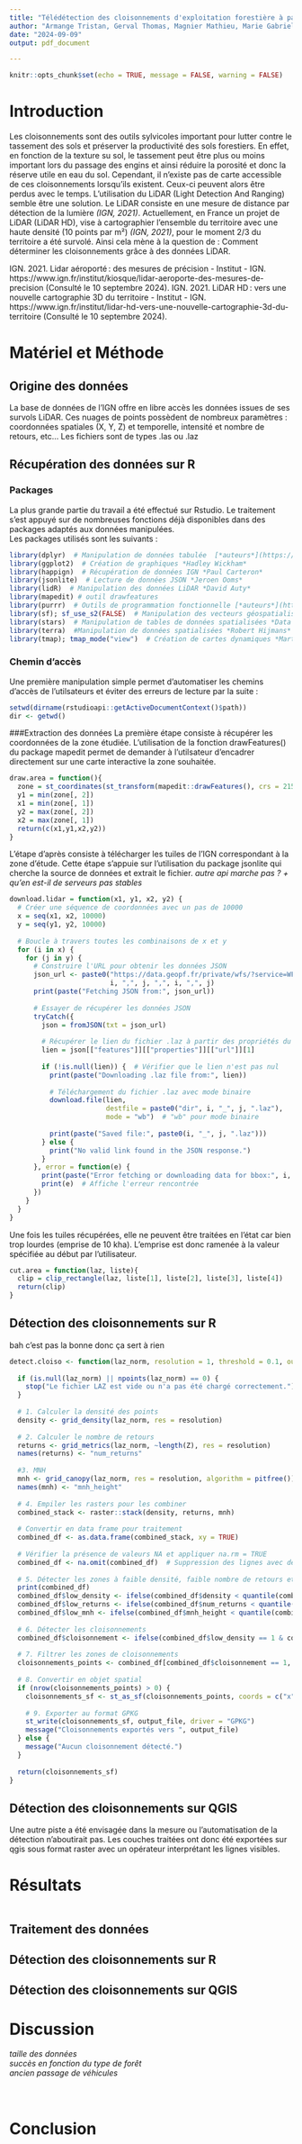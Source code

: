---
title: "Télédétection des cloisonnements d'exploitation forestière à partir de données LiDAR"
author: "Armange Tristan, Gerval Thomas, Magnier Mathieu, Marie Gabriel"
date: "2024-09-09"
output: pdf_document

---
  
```{r setup, include = FALSE}
knitr::opts_chunk$set(echo = TRUE, message = FALSE, warning = FALSE)
```

# Introduction

Les cloisonnements sont des outils sylvicoles important pour lutter contre le tassement des sols et préserver la productivité des sols forestiers. En effet, en fonction de la texture su sol, le tassement peut être plus ou moins important lors du passage des engins et ainsi réduire la porosité et donc la réserve utile en eau du sol. Cependant, il n’existe pas de carte accessible de ces cloisonnements lorsqu’ils existent. Ceux-ci peuvent alors être perdus avec le temps. L’utilisation du LiDAR (Light Detection And Ranging) semble être une solution. Le LiDAR consiste en une mesure de distance par détection de la lumière *(IGN, 2021)*. Actuellement, en France un projet de LiDAR (LiDAR HD), vise à cartographier l’ensemble du territoire avec une haute densité (10 points par m²) *(IGN, 2021)*, pour le moment 2/3 du territoire a été survolé. Ainsi cela mène à la question de : Comment déterminer les cloisonnements grâce à des données LiDAR.

IGN. 2021. Lidar aéroporté : des mesures de précision - Institut - IGN. https://www.ign.fr/institut/kiosque/lidar-aeroporte-des-mesures-de-precision (Consulté le 10 septembre 2024). 
IGN. 2021. LiDAR HD : vers une nouvelle cartographie 3D du territoire - Institut - IGN. https://www.ign.fr/institut/lidar-hd-vers-une-nouvelle-cartographie-3d-du-territoire (Consulté le 10 septembre 2024). 



# Matériel et Méthode
## Origine des données
La base de données de l'IGN offre en libre accès les données issues de ses survols LiDAR. Ces nuages de points possèdent de nombreux paramètres : coordonnées spatiales (X, Y, Z) et temporelle, intensité et nombre de retours, etc... Les fichiers sont de types .las ou .laz

## Récupération des données sur R
### Packages
La plus grande partie du travail a été effectué sur Rstudio. Le traitement s'est appuyé sur de nombreuses fonctions déjà disponibles dans des packages adaptés aux données manipulées.\
Les packages utilisés sont les suivants : 
```{r, results = "hide"}
library(dplyr)  # Manipulation de données tabulée  [*auteurs*](https://dplyr.tidyverse.org/authors.html#citation)
library(ggplot2)  # Création de graphiques *Hadley Wickham*
library(happign)  # Récupération de données IGN *Paul Carteron*
library(jsonlite)  # Lecture de données JSON *Jeroen Ooms*
library(lidR)  # Manipulation des données LiDAR *David Auty*
library(mapedit) # outil drawfeatures
library(purrr)  # Outils de programmation fonctionnelle [*auteurs*](https://purrr.tidyverse.org/authors.html#citation)
library(sf); sf_use_s2(FALSE)  # Manipulation des vecteurs géospatialisés *Edzer Pebesma* avec correction des erreurs de géométrie sphérique
library(stars)  # Manipulation de tables de données spatialisées *Data cubes* *Edzer Pebesma*
library(terra)  #Manipulation de données spatialisées *Robert Hijmans*
library(tmap); tmap_mode("view")  # Création de cartes dynamiques *Martijn Tennekes*
``` 

### Chemin d'accès 
Une première manipulation simple permet d'automatiser les chemins d'accès de l'utilsateurs et éviter des erreurs de lecture par la suite : 
```{r, results = "hide"}
setwd(dirname(rstudioapi::getActiveDocumentContext()$path))
dir <- getwd()
```

###Extraction des données
La première étape consiste à récupérer les coordonnées de la zone étudiée. L'utilisation de la fonction drawFeatures() du package mapedit permet de demander à l'utilsateur d'encadrer directement sur une carte interactive la zone souhaitée.
```{r}
draw.area = function(){
  zone = st_coordinates(st_transform(mapedit::drawFeatures(), crs = 2154))
  y1 = min(zone[, 2])
  x1 = min(zone[, 1])
  y2 = max(zone[, 2])
  x2 = max(zone[, 1])
  return(c(x1,y1,x2,y2))
}
```

L'étape d'après consiste à télécharger les tuiles de l'IGN correspondant à la zone d'étude. Cette étape s'appuie sur l'utilisation du package jsonlite qui cherche la source de données et extrait le fichier. *autre api marche pas ? + qu'en est-il de serveurs pas stables*

```{r}
download.lidar = function(x1, y1, x2, y2) {
  # Créer une séquence de coordonnées avec un pas de 10000
  x = seq(x1, x2, 10000)
  y = seq(y1, y2, 10000)
  
  # Boucle à travers toutes les combinaisons de x et y
  for (i in x) {
    for (j in y) {
      # Construire l'URL pour obtenir les données JSON
      json_url <- paste0("https://data.geopf.fr/private/wfs/?service=WFS&version=2.0.0&apikey=interface_catalogue&request=GetFeature&typeNames=IGNF_LIDAR-HD_TA:nuage-dalle&outputFormat=application/json&bbox=", 
                         i, ",", j, ",", i, ",", j)
      print(paste("Fetching JSON from:", json_url))
      
      # Essayer de récupérer les données JSON
      tryCatch({
        json = fromJSON(txt = json_url)
        
        # Récupérer le lien du fichier .laz à partir des propriétés du JSON
        lien = json[["features"]][["properties"]][["url"]][1]
        
        if (!is.null(lien)) {  # Vérifier que le lien n'est pas nul
          print(paste("Downloading .laz file from:", lien))
          
          # Téléchargement du fichier .laz avec mode binaire
          download.file(lien, 
                        destfile = paste0("dir", i, "_", j, ".laz"),
                        mode = "wb")  # "wb" pour mode binaire
          
          print(paste("Saved file:", paste0(i, "_", j, ".laz")))
        } else {
          print("No valid link found in the JSON response.")
        }
      }, error = function(e) {
        print(paste("Error fetching or downloading data for bbox:", i, j))
        print(e)  # Affiche l'erreur rencontrée
      })
    }
  }
}
```

Une fois les tuiles récupérées, elle ne peuvent être traitées en l'état car bien trop lourdes (emprise de 10 kha). L'emprise est donc ramenée à la valeur spécifiée au début par l'utilisateur.
```{r}
cut.area = function(laz, liste){
  clip = clip_rectangle(laz, liste[1], liste[2], liste[3], liste[4])
  return(clip)
}
```

## Détection des cloisonnements sur R
bah c'est pas la bonne donc ça sert à rien
```{r}
detect.cloiso <- function(laz_norm, resolution = 1, threshold = 0.1, output_file = "cloisonnements_norm.gpkg") {
  
  if (is.null(laz_norm) || npoints(laz_norm) == 0) {
    stop("Le fichier LAZ est vide ou n'a pas été chargé correctement.")
  }
  
  # 1. Calculer la densité des points
  density <- grid_density(laz_norm, res = resolution)
  
  # 2. Calculer le nombre de retours
  returns <- grid_metrics(laz_norm, ~length(Z), res = resolution)
  names(returns) <- "num_returns"
  
  #3. MNH
  mnh <- grid_canopy(laz_norm, res = resolution, algorithm = pitfree())
  names(mnh) <- "mnh_height"
  
  # 4. Empiler les rasters pour les combiner
  combined_stack <- raster::stack(density, returns, mnh)
  
  # Convertir en data frame pour traitement
  combined_df <- as.data.frame(combined_stack, xy = TRUE)
  
  # Vérifier la présence de valeurs NA et appliquer na.rm = TRUE
  combined_df <- na.omit(combined_df)  # Suppression des lignes avec des NA
  
  # 5. Détecter les zones à faible densité, faible nombre de retours et faible hauteur
  print(combined_df)
  combined_df$low_density <- ifelse(combined_df$density < quantile(combined_df$density, threshold, na.rm = TRUE), 1, 0)
  combined_df$low_returns <- ifelse(combined_df$num_returns < quantile(combined_df$num_returns, threshold, na.rm = TRUE)-6, 1, 0)
  combined_df$low_mnh <- ifelse(combined_df$mnh_height < quantile(combined_df$mnh_height, threshold, na.rm = TRUE)-5, 1, 0)
  
  # 6. Détecter les cloisonnements
  combined_df$cloisonnement <- ifelse(combined_df$low_density == 1 & combined_df$low_returns == 1 & combined_df$low_mnh == 1, 1, 0)
  
  # 7. Filtrer les zones de cloisonnements
  cloisonnements_points <- combined_df[combined_df$cloisonnement == 1, ]
  
  # 8. Convertir en objet spatial
  if (nrow(cloisonnements_points) > 0) {
    cloisonnements_sf <- st_as_sf(cloisonnements_points, coords = c("x", "y"), crs = st_crs(laz))
    
    # 9. Exporter au format GPKG
    st_write(cloisonnements_sf, output_file, driver = "GPKG")
    message("Cloisonnements exportés vers ", output_file)
  } else {
    message("Aucun cloisonnement détecté.")
  }
  
  return(cloisonnements_sf)
}
```


## Détection des cloisonnements sur QGIS
Une autre piste a été envisagée dans la mesure ou l'automatisation de la détection n'aboutirait pas. Les couches traitées ont donc été exportées sur qgis sous format raster avec un opérateur interprétant les lignes visibles.


# Résultats


```

```
## Traitement des données


## Détection des cloisonnements sur R


## Détection des cloisonnements sur QGIS


# Discussion

*taille des données*\
*succès en fonction du type de forêt*\
*ancien passage de véhicules*\
**\
**\


# Conclusion



